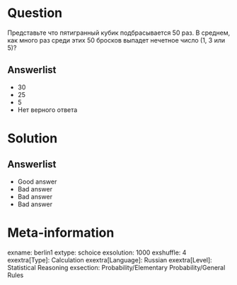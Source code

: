 Question
========

Представьте что пятигранный кубик подбрасывается 50 раз. 
В среднем, как много раз среди этих 50 бросков выпадет нечетное число (1, 3 или 5)?

Answerlist
----------
*  $30$
*  $25$
*  $5$
*  Нет верного ответа

Solution
========

Answerlist
----------
*  Good answer
*  Bad answer
*  Bad answer
*  Bad answer

Meta-information
================
exname: berlin1
extype: schoice
exsolution: 1000
exshuffle: 4
exextra[Type]: Calculation
exextra[Language]: Russian
exextra[Level]: Statistical Reasoning
exsection: Probability/Elementary Probability/General Rules
